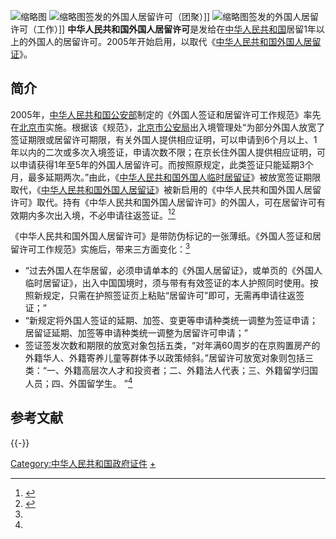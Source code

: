 [[File:Residence_Permit_for_Foreigner_in_China_(2019_version).jpg|缩略图]]
[[File:Residence_Permit_for_Foreigner_in_PRC_issued_in_2014.jpg|缩略图]]签发的外国人居留许可（团聚）]]
[[File:Residence_Permit_for_Foreigner_in_China,_issued_in_Shenzhen.jpg|缩略图]]签发的外国人居留许可（工作）]]
'''中华人民共和国外国人居留许可'''是发给在[[中华人民共和国|中华人民共和国]]居留1年以上的外国人的居留许可。2005年开始启用，以取代《[[中华人民共和国外国人居留证|中华人民共和国外国人居留证]]》。

==简介==
2005年，[[中华人民共和国公安部|中华人民共和国公安部]]制定的《外国人签证和居留许可工作规范》率先在[[北京市|北京市]]实施。根据该《规范》，[[北京市公安局|北京市公安局]]出入境管理处“为部分外国人放宽了签证期限或居留许可期限，有关外国人提供相应证明，可以申请到6个月以上、1年以内的二次或多次入境签证，申请次数不限；在京长住外国人提供相应证明，可以申请获得1年至5年的外国人居留许可。而按照原规定，此类签证只能延期3个月，最多延期两次。”由此，《[[中华人民共和国外国人居留证|中华人民共和国外国人临时居留证]]》被放宽签证期限取代，《[[中华人民共和国外国人居留证|中华人民共和国外国人居留证]]》被新启用的《中华人民共和国外国人居留许可》取代。持有《中华人民共和国外国人居留许可》的外国人，可在居留许可有效期内多次出入境，不必申请往返签证。<ref>{{Cite web |url=http://unn.people.com.cn/GB/14766/3166167.html |title=北京用外国人居留许可代替居留证，人民网，2005年02月03日 |accessdate=2013年12月19日 |archive-date=2013年12月19日 |archive-url=https://web.archive.org/web/20131219191307/http://unn.people.com.cn/GB/14766/3166167.html |dead-url=no }}</ref><ref name=jlz>{{Cite web |url=http://www.people.com.cn/GB/jiaoyu/22224/3164895.html |title=“外国人居留许可”代替居留证，人民网，2005年02月03日 |accessdate=2013年12月19日 |archive-date=2012年9月11日 |archive-url=https://web.archive.org/web/20120911000441/http://www.people.com.cn/GB/jiaoyu/22224/3164895.html |dead-url=no }}</ref>

《中华人民共和国外国人居留许可》是带防伪标记的一张薄纸。《外国人签证和居留许可工作规范》实施后，带来三方面变化：<ref name=jlz/>
*“过去外国人在华居留，必须申请单本的《外国人居留证》，或单页的《外国人临时居留证》，出入中国国境时，须与带有有效签证的本人护照同时使用。按照新规定，只需在护照签证页上粘贴“居留许可”即可，无需再申请往返签证；”
*“新规定将外国人签证的延期、加签、变更等申请种类统一调整为签证申请；居留证延期、加签等申请种类统一调整为居留许可申请；”
*签证签发次数和期限的放宽对象包括五类，“对年满60周岁的在京购置房产的外籍华人、外籍寄养儿童等群体予以政策倾斜。”居留许可放宽对象则包括三类：“一、外籍高层次人才和投资者；二、外籍法人代表；三、外籍留学归国人员；四、外国留学生。 ”<ref name=jlz/>

== 参考文献 ==
{{Reflist|2}}

{{-}}
{{中华人民共和国内地个人身份证件}}

[[Category:中华人民共和国政府证件|Category:中华人民共和国政府证件]]
[[Category:在中华人民共和国的外国人|+]]